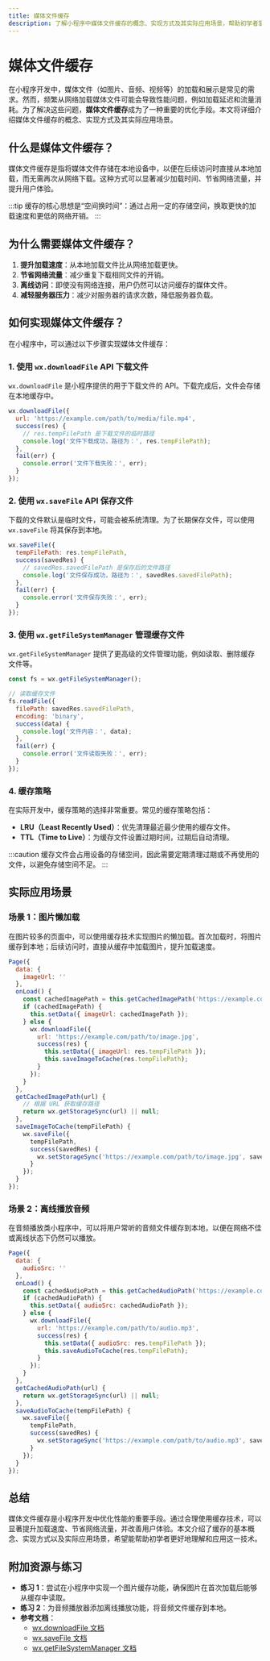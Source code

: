 ```yaml
---
title: 媒体文件缓存
description: 了解小程序中媒体文件缓存的概念、实现方式及其实际应用场景，帮助初学者掌握如何优化多媒体文件的加载和存储。
---
```


# 媒体文件缓存

在小程序开发中，媒体文件（如图片、音频、视频等）的加载和展示是常见的需求。然而，频繁从网络加载媒体文件可能会导致性能问题，例如加载延迟和流量消耗。为了解决这些问题，**媒体文件缓存**成为了一种重要的优化手段。本文将详细介绍媒体文件缓存的概念、实现方式及其实际应用场景。

## 什么是媒体文件缓存？

媒体文件缓存是指将媒体文件存储在本地设备中，以便在后续访问时直接从本地加载，而无需再次从网络下载。这种方式可以显著减少加载时间、节省网络流量，并提升用户体验。

:::tip
缓存的核心思想是“空间换时间”：通过占用一定的存储空间，换取更快的加载速度和更低的网络开销。
:::

## 为什么需要媒体文件缓存？

1. **提升加载速度**：从本地加载文件比从网络加载更快。
2. **节省网络流量**：减少重复下载相同文件的开销。
3. **离线访问**：即使没有网络连接，用户仍然可以访问缓存的媒体文件。
4. **减轻服务器压力**：减少对服务器的请求次数，降低服务器负载。

## 如何实现媒体文件缓存？

在小程序中，可以通过以下步骤实现媒体文件缓存：

### 1. 使用 `wx.downloadFile` API 下载文件

`wx.downloadFile` 是小程序提供的用于下载文件的 API。下载完成后，文件会存储在本地缓存中。

```javascript
wx.downloadFile({
  url: 'https://example.com/path/to/media/file.mp4',
  success(res) {
    // res.tempFilePath 是下载文件的临时路径
    console.log('文件下载成功，路径为：', res.tempFilePath);
  },
  fail(err) {
    console.error('文件下载失败：', err);
  }
});
```

### 2. 使用 `wx.saveFile` API 保存文件

下载的文件默认是临时文件，可能会被系统清理。为了长期保存文件，可以使用 `wx.saveFile` 将其保存到本地。

```javascript
wx.saveFile({
  tempFilePath: res.tempFilePath,
  success(savedRes) {
    // savedRes.savedFilePath 是保存后的文件路径
    console.log('文件保存成功，路径为：', savedRes.savedFilePath);
  },
  fail(err) {
    console.error('文件保存失败：', err);
  }
});
```

### 3. 使用 `wx.getFileSystemManager` 管理缓存文件

`wx.getFileSystemManager` 提供了更高级的文件管理功能，例如读取、删除缓存文件等。

```javascript
const fs = wx.getFileSystemManager();

// 读取缓存文件
fs.readFile({
  filePath: savedRes.savedFilePath,
  encoding: 'binary',
  success(data) {
    console.log('文件内容：', data);
  },
  fail(err) {
    console.error('文件读取失败：', err);
  }
});
```

### 4. 缓存策略

在实际开发中，缓存策略的选择非常重要。常见的缓存策略包括：

- **LRU（Least Recently Used）**：优先清理最近最少使用的缓存文件。
- **TTL（Time to Live）**：为缓存文件设置过期时间，过期后自动清理。

:::caution
缓存文件会占用设备的存储空间，因此需要定期清理过期或不再使用的文件，以避免存储空间不足。
:::

## 实际应用场景

### 场景 1：图片懒加载

在图片较多的页面中，可以使用缓存技术实现图片的懒加载。首次加载时，将图片缓存到本地；后续访问时，直接从缓存中加载图片，提升加载速度。

```javascript
Page({
  data: {
    imageUrl: ''
  },
  onLoad() {
    const cachedImagePath = this.getCachedImagePath('https://example.com/path/to/image.jpg');
    if (cachedImagePath) {
      this.setData({ imageUrl: cachedImagePath });
    } else {
      wx.downloadFile({
        url: 'https://example.com/path/to/image.jpg',
        success(res) {
          this.setData({ imageUrl: res.tempFilePath });
          this.saveImageToCache(res.tempFilePath);
        }
      });
    }
  },
  getCachedImagePath(url) {
    // 根据 URL 获取缓存路径
    return wx.getStorageSync(url) || null;
  },
  saveImageToCache(tempFilePath) {
    wx.saveFile({
      tempFilePath,
      success(savedRes) {
        wx.setStorageSync('https://example.com/path/to/image.jpg', savedRes.savedFilePath);
      }
    });
  }
});
```

### 场景 2：离线播放音频

在音频播放类小程序中，可以将用户常听的音频文件缓存到本地，以便在网络不佳或离线状态下仍然可以播放。

```javascript
Page({
  data: {
    audioSrc: ''
  },
  onLoad() {
    const cachedAudioPath = this.getCachedAudioPath('https://example.com/path/to/audio.mp3');
    if (cachedAudioPath) {
      this.setData({ audioSrc: cachedAudioPath });
    } else {
      wx.downloadFile({
        url: 'https://example.com/path/to/audio.mp3',
        success(res) {
          this.setData({ audioSrc: res.tempFilePath });
          this.saveAudioToCache(res.tempFilePath);
        }
      });
    }
  },
  getCachedAudioPath(url) {
    return wx.getStorageSync(url) || null;
  },
  saveAudioToCache(tempFilePath) {
    wx.saveFile({
      tempFilePath,
      success(savedRes) {
        wx.setStorageSync('https://example.com/path/to/audio.mp3', savedRes.savedFilePath);
      }
    });
  }
});
```

## 总结

媒体文件缓存是小程序开发中优化性能的重要手段。通过合理使用缓存技术，可以显著提升加载速度、节省网络流量，并改善用户体验。本文介绍了缓存的基本概念、实现方式以及实际应用场景，希望能帮助初学者更好地理解和应用这一技术。

## 附加资源与练习

- **练习 1**：尝试在小程序中实现一个图片缓存功能，确保图片在首次加载后能够从缓存中读取。
- **练习 2**：为音频播放器添加离线播放功能，将音频文件缓存到本地。
- **参考文档**：
  - [wx.downloadFile 文档](https://developers.weixin.qq.com/miniprogram/dev/api/network/download/wx.downloadFile.html)
  - [wx.saveFile 文档](https://developers.weixin.qq.com/miniprogram/dev/api/file/wx.saveFile.html)
  - [wx.getFileSystemManager 文档](https://developers.weixin.qq.com/miniprogram/dev/api/file/wx.getFileSystemManager.html)